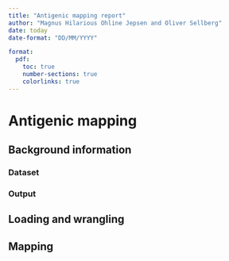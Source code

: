 ```yaml
---
title: "Antigenic mapping report"
author: "Magnus Hilarious Ohline Jepsen and Oliver Sellberg"
date: today
date-format: "DD/MM/YYYY"

format:
  pdf:
    toc: true
    number-sections: true
    colorlinks: true
---
```


# Antigenic mapping

## Background information

### Dataset

### Output

## Loading and wrangling

## Mapping
